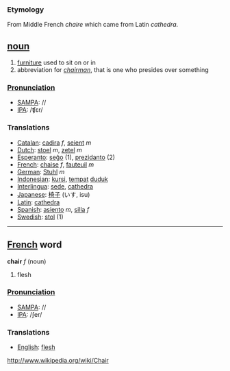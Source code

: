 === Etymology ===
From Middle French ''chaire'' which came from Latin ''cathedra''.

== [[noun]] ==

#[[furniture]] used to sit on or in
#abbreviation for ''[[chairman]]'', that is one who presides over something
===[[Pronunciation]]===
*[[w:SAMPA|SAMPA]]: //
*[[w:IPA|IPA]]: /ʧεr/

===Translations===
*[[Catalan]]: [[cadira]] ''f'', [[seient]] ''m''
*[[Dutch]]: [[stoel]] ''m'', [[zetel]] ''m''
*[[Esperanto]]: [[seĝo]] (1), [[prezidanto]] (2)
*[[French]]: [[chaise]] ''f'', [[fauteuil]] ''m''
*[[German]]: [[Stuhl]] ''m''
*[[Indonesian]]: [[kursi]], [[tempat]] [[duduk]]
*[[Interlingua]]: [[sede]], [[cathedra]]
*[[Japanese]]: [[椅子]] (いす, isu)
*[[Latin]]: [[cathedra]]
*[[Spanish]]: [[asiento]] ''m'', [[silla]] ''f''
*[[Swedish]]: [[stol]] (1)

----

== [[French]] word ==

'''chair''' ''f'' (noun)

# flesh

===[[Pronunciation]]===
*[[w:SAMPA|SAMPA]]: //
*[[w:IPA|IPA]]: /ʃer/

===Translations===
*[[English]]: [[flesh]]

http://www.wikipedia.org/wiki/Chair
